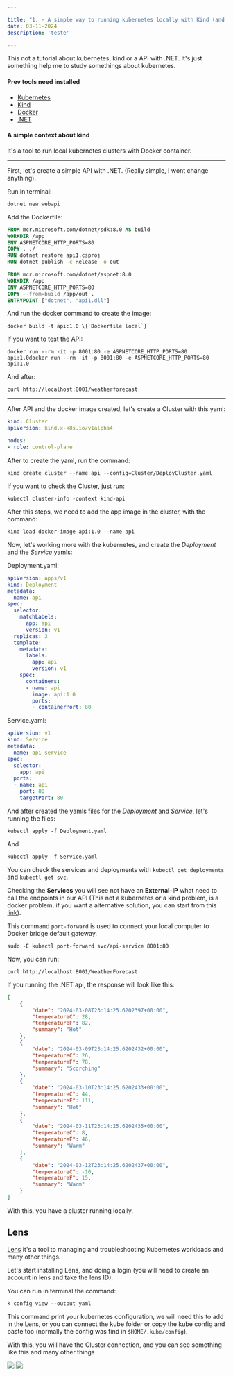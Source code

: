 ```yaml
---

title: "1. - A simple way to running kubernetes locally with Kind (and Lens)"
date: 03-11-2024
description: 'teste'

---
```



This not a tutorial about kubernetes, kind or a API with .NET. It's just something help me to study somethings about kubernetes.

#### Prev tools need installed
- [Kubernetes](https://kubernetes.io/)
- [Kind](https://kind.sigs.k8s.io/docs/user/quick-start/)
- [Docker](https://docs.docker.com/get-docker/)
- [.NET](https://dotnet.microsoft.com/en-us/download)

#### A simple context about kind

It's a tool to run local kubernetes clusters with Docker container.
_____________________________________

First, let's create a simple API with .NET. (Really simple, I wont change anything).

Run in terminal:

	dotnet new webapi

Add the Dockerfile:
```Dockerfile
FROM mcr.microsoft.com/dotnet/sdk:8.0 AS build
WORKDIR /app
ENV ASPNETCORE_HTTP_PORTS=80
COPY . ./
RUN dotnet restore api1.csproj
RUN dotnet publish -c Release -o out

FROM mcr.microsoft.com/dotnet/aspnet:8.0
WORKDIR /app
ENV ASPNETCORE_HTTP_PORTS=80
COPY --from=build /app/out .
ENTRYPOINT ["dotnet", "api1.dll"]
```

And run the docker command to create the image:

	docker build -t api:1.0 \{`Dockerfile local`}

If you want to test the API:

	docker run --rm -it -p 8001:80 -e ASPNETCORE_HTTP_PORTS=80 api:1.0docker run --rm -it -p 8001:80 -e ASPNETCORE_HTTP_PORTS=80 api:1.0

And after:

	curl http://localhost:8001/weatherforecast
___

After API and the docker image created, let's create a Cluster with this yaml:

```yaml
kind: Cluster
apiVersion: kind.x-k8s.io/v1alpha4

nodes:
- role: control-plane
```

After to create the yaml, run the command:

	kind create cluster --name api --config=Cluster/DeployCluster.yaml

If you want to check the Cluster, just run:

	kubectl cluster-info -context kind-api

After this steps, we need to add the app image in the cluster, with the command:

	kind load docker-image api:1.0 --name api

Now, let's working more with the kubernetes, and create the *Deployment* and the *Service* yamls:

Deployment.yaml:
```yaml
apiVersion: apps/v1
kind: Deployment
metadata:
  name: api
spec:
  selector:
    matchLabels:
      app: api
      version: v1
  replicas: 3
  template:
    metadata:
      labels:
        app: api
        version: v1
    spec:
      containers:
      - name: api
        image: api:1.0
        ports:
        - containerPort: 80
```

Service.yaml:
```yaml
apiVersion: v1
kind: Service
metadata:
  name: api-service
spec:
  selector:
    app: api
  ports:
  - name: api
    port: 80
    targetPort: 80
```

And after created the yamls files for the *Deployment* and *Service*, let's running the files:

	kubectl apply -f Deployment.yaml
And

	kubectl apply -f Service.yaml

You can check the services and deployments with `kubectl get deployments` and `kubectl get svc`.

Checking the **Services** you will see not have an **External-IP** what need to call the endpoints in our API (This not a kubernetes or a kind problem, is a docker problem, if you want a alternative solution, you can start from this [link](https://github.com/kubernetes-sigs/kind/issues/1200#issuecomment-647145134)).

This command `port-forward` is used to connect your local computer to Docker bridge default gateway.

	sudo -E kubectl port-forward svc/api-service 8001:80

Now, you can run:

	curl http://localhost:8001/WeatherForecast

If you running the .NET api, the response will look like this:

```json
[
    {
        "date": "2024-03-08T23:14:25.6202397+00:00",
        "temperatureC": 28,
        "temperatureF": 82,
        "summary": "Hot"
    },
    {
        "date": "2024-03-09T23:14:25.6202432+00:00",
        "temperatureC": 26,
        "temperatureF": 78,
        "summary": "Scorching"
    },
    {
        "date": "2024-03-10T23:14:25.6202433+00:00",
        "temperatureC": 44,
        "temperatureF": 111,
        "summary": "Hot"
    },
    {
        "date": "2024-03-11T23:14:25.6202435+00:00",
        "temperatureC": 8,
        "temperatureF": 46,
        "summary": "Warm"
    },
    {
        "date": "2024-03-12T23:14:25.6202437+00:00",
        "temperatureC": -10,
        "temperatureF": 15,
        "summary": "Warm"
    }
]
```

With this, you have a cluster running locally.

## Lens

[Lens](https://k8slens.dev/) it's a tool to managing and troubleshooting Kubernetes workloads and many other things.

Let's start installing Lens, and doing a login (you will need to create an account in lens and take the lens ID).

You can run in terminal  the command:

	k config view --output yaml

This command print your kubernetes configuration, we will need this to add in the Lens, or you can connect the kube folder or copy the kube config and paste too (normally the config was find in `$HOME/.kube/config`).

With this, you will have the Cluster connection, and you can see something like this and many other things

![](../images/LensImge2.png)
![](../images/LensImge2.png)
